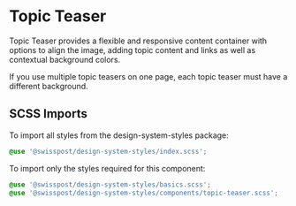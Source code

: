 
<Meta title="Components/Topic Teaser" />

# Topic Teaser

<p className="lead">
  Topic Teaser provides a flexible and responsive content container with options to align the image,
  adding topic content and links as well as contextual background colors.
</p>

If you use multiple topic teasers on one page, each topic teaser must have a different background.

<Canvas>
  <Story id="components-topic-teaser--default" />
</Canvas>
<div className="hide-col-default">
  <ArgsTable story="^" />
</div>

## SCSS Imports

To import all styles from the design-system-styles package:

```css dark
@use '@swisspost/design-system-styles/index.scss';
```

To import only the styles required for this component:

```css dark
@use '@swisspost/design-system-styles/basics.scss';
@use '@swisspost/design-system-styles/components/topic-teaser.scss';
```
